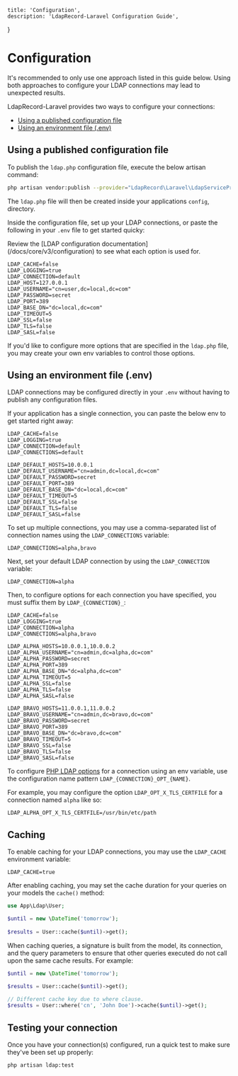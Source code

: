     title: 'Configuration',
    description: 'LdapRecord-Laravel Configuration Guide',
}


# Configuration

<Important>
It's recommended to only use one approach listed in this guide below. Using
both approaches to configure your LDAP connections may lead to unexpected results.
</Important>

LdapRecord-Laravel provides two ways to configure your connections:

- [Using a published configuration file](#using-a-published-configuration-file)
- [Using an environment file (.env)](#using-an-environment-file-env)

## Using a published configuration file

To publish the `ldap.php` configuration file, execute the below artisan command:

```bash
php artisan vendor:publish --provider="LdapRecord\Laravel\LdapServiceProvider"
```

The `ldap.php` file will then be created inside your applications `config`, directory.

Inside the configuration file, set up your LDAP connections, or paste the following in your `.env` file to get started quicky:

<Note>
Review the [LDAP configuration documentation](/docs/core/v3/configuration) to see what each option is used for.
</Note>

```dotenv
LDAP_CACHE=false
LDAP_LOGGING=true
LDAP_CONNECTION=default
LDAP_HOST=127.0.0.1
LDAP_USERNAME="cn=user,dc=local,dc=com"
LDAP_PASSWORD=secret
LDAP_PORT=389
LDAP_BASE_DN="dc=local,dc=com"
LDAP_TIMEOUT=5
LDAP_SSL=false
LDAP_TLS=false
LDAP_SASL=false
```

If you'd like to configure more options that are specified in the `ldap.php`
file, you may create your own env variables to control those options.

## Using an environment file (.env)

LDAP connections may be configured directly in your `.env` without having to publish any configuration files.

If your application has a single connection, you can paste the below env to get started right away:

```dotenv
LDAP_CACHE=false
LDAP_LOGGING=true
LDAP_CONNECTION=default
LDAP_CONNECTIONS=default

LDAP_DEFAULT_HOSTS=10.0.0.1
LDAP_DEFAULT_USERNAME="cn=admin,dc=local,dc=com"
LDAP_DEFAULT_PASSWORD=secret
LDAP_DEFAULT_PORT=389
LDAP_DEFAULT_BASE_DN="dc=local,dc=com"
LDAP_DEFAULT_TIMEOUT=5
LDAP_DEFAULT_SSL=false
LDAP_DEFAULT_TLS=false
LDAP_DEFAULT_SASL=false
```

To set up multiple connections, you may use a comma-separated list of connection names using the `LDAP_CONNECTIONS` variable:

```dotenv
LDAP_CONNECTIONS=alpha,bravo
```

Next, set your default LDAP connection by using the `LDAP_CONNECTION` variable:

```dotenv
LDAP_CONNECTION=alpha
```

Then, to configure options for each connection you have specified, you must suffix them by `LDAP_{CONNECTION}_`:

```dotenv
LDAP_CACHE=false
LDAP_LOGGING=true
LDAP_CONNECTION=alpha
LDAP_CONNECTIONS=alpha,bravo

LDAP_ALPHA_HOSTS=10.0.0.1,10.0.0.2
LDAP_ALPHA_USERNAME="cn=admin,dc=alpha,dc=com"
LDAP_ALPHA_PASSWORD=secret
LDAP_ALPHA_PORT=389
LDAP_ALPHA_BASE_DN="dc=alpha,dc=com"
LDAP_ALPHA_TIMEOUT=5
LDAP_ALPHA_SSL=false
LDAP_ALPHA_TLS=false
LDAP_ALPHA_SASL=false

LDAP_BRAVO_HOSTS=11.0.0.1,11.0.0.2
LDAP_BRAVO_USERNAME="cn=admin,dc=bravo,dc=com"
LDAP_BRAVO_PASSWORD=secret
LDAP_BRAVO_PORT=389
LDAP_BRAVO_BASE_DN="dc=bravo,dc=com"
LDAP_BRAVO_TIMEOUT=5
LDAP_BRAVO_SSL=false
LDAP_BRAVO_TLS=false
LDAP_BRAVO_SASL=false
```

To configure [PHP LDAP options](https://www.php.net/manual/en/function.ldap-set-option.php) for
a connection using an env variable, use the configuration name pattern `LDAP_{CONNECTION}_OPT_{NAME}`.

For example, you may configure the option `LDAP_OPT_X_TLS_CERTFILE` for a connection named `alpha` like so:

```dotenv
LDAP_ALPHA_OPT_X_TLS_CERTFILE=/usr/bin/etc/path
```

## Caching

To enable caching for your LDAP connections, you may use the `LDAP_CACHE` environment variable:

```dotenv
LDAP_CACHE=true
```

After enabling caching, you may set the cache duration for your queries on your models the `cache()` method:

```php
use App\Ldap\User;

$until = new \DateTime('tomorrow');
   
$results = User::cache($until)->get();
```

When caching queries, a signature is built from the model, its connection,
and the query parameters to ensure that other queries executed do not 
call upon the same cache results. For example:

```php
$until = new \DateTime('tomorrow');

$results = User::cache($until)->get();

// Different cache key due to where clause.
$results = User::where('cn', 'John Doe')->cache($until)->get();
```

## Testing your connection

Once you have your connection(s) configured, run a quick test to make sure they've been set up properly:

```bash
php artisan ldap:test
```
